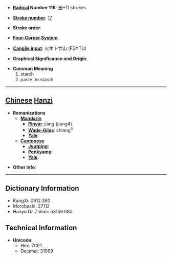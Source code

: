 * '''[[Wiktionary:Chinese radical index| Radical]] Number 119''': [[Wiktionary:Chinese radical index 米|米]]+11 strokes

* '''[[Wiktionary:Chinese total strokes index|Stroke number]]''': [[Wiktionary:Chinese total strokes index 17|17]]

* '''Stroke order''': 

* '''[[Wiktionary:Chinese four corner index|Four-Corner System]]''': 

* '''[[Wiktionary:Chinese Cangjie index|Cangjie input]]''': 火木卜廿山 (FDYTU)

* '''Graphical Significance and Origin''': 

* '''Common Meaning'''
*#starch
*# paste. to starch


----

== [[Chinese]] [[Hanzi]] ==

* '''Romanizations'''
** '''[[Mandarin]]'''
*** '''[[Pinyin]]''': jiàng (jiang4)
*** '''[[Wade-Giles]]''': chiang<sup>4</sup>
*** '''[[Yale]]''': 
** '''[[Cantonese]]'''
*** '''[[Jyutping]]''':
*** '''[[Penkyamp]]''': 
*** '''[[Yale]]''': 

* '''Other info''': 

----

== Dictionary Information ==

* KangXi: 0912.380
* Morobashi: 27112
* Hanyu Da Zidian: 53159.080

== Technical Information ==

* '''Unicode''':
** Hex: 7CE1
** Decimal: 31969